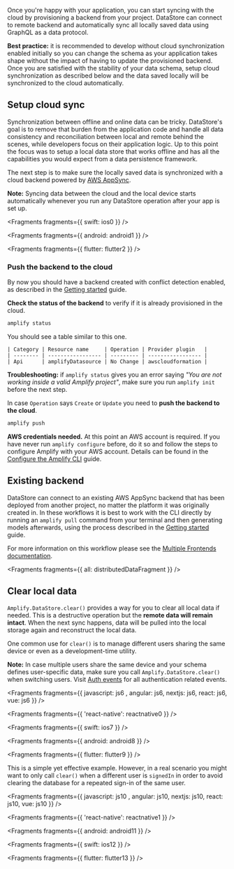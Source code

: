 Once you're happy with your application, you can start syncing with the cloud by provisioning a backend from your project. DataStore can connect to remote backend and automatically sync all locally saved data using GraphQL as a data protocol.

<Callout>

**Best practice:** it is recommended to develop without cloud synchronization enabled initially so you can change the schema as your application takes shape without the impact of having to update the provisioned backend. Once you are satisfied with the stability of your data schema, setup cloud synchronization as described below and the data saved locally will be synchronized to the cloud automatically.

</Callout>

## Setup cloud sync

Synchronization between offline and online data can be tricky. DataStore's goal is to remove that burden from the application code and handle all data consistency and reconciliation between local and remote behind the scenes, while developers focus on their application logic. Up to this point the focus was to setup a local data store that works offline and has all the capabilities you would expect from a data persistence framework.

The next step is to make sure the locally saved data is synchronized with a cloud backend powered by [AWS AppSync](https://aws.amazon.com/appsync/).

<Callout>

**Note:** Syncing data between the cloud and the local device starts automatically whenever you run any DataStore operation after your app is set up.

</Callout>


<Fragments fragments={{ swift: ios0 }} />


<Fragments fragments={{ android: android1 }} />


<Fragments fragments={{ flutter: flutter2 }} />

### Push the backend to the cloud

By now you should have a backend created with conflict detection enabled, as described in the [Getting started](/gen1/[platform]/build-a-backend/more-features/datastore/set-up-datastore/) guide.

**Check the status of the backend** to verify if it is already provisioned in the cloud.

```bash
amplify status
```

You should see a table similar to this one.

```
| Category | Resource name     | Operation | Provider plugin   |
| -------- | ----------------- | --------- | ----------------- |
| Api      | amplifyDatasource | No Change | awscloudformation |
```

<Callout>

**Troubleshooting:** if `amplify status` gives you an error saying _"You are not working inside a valid Amplify project"_, make sure you run `amplify init` before the next step.

</Callout>

In case `Operation` says `Create` or `Update` you need to **push the backend to the cloud**.

```bash
amplify push
```

<Callout warning>

**AWS credentials needed.** At this point an AWS account is required. If you have never run `amplify configure` before, do it so and follow the steps to configure Amplify with your AWS account. Details can be found in the [Configure the Amplify CLI](/gen1/[platform]/tools/cli/start/set-up-cli/#configure-the-amplify-cli) guide.

</Callout>

## Existing backend

DataStore can connect to an existing AWS AppSync backend that has been deployed from another project, no matter the platform it was originally created in. In these workflows it is best to work with the CLI directly by running an `amplify pull` command from your terminal and then generating models afterwards, using the process described in the [Getting started](/gen1/[platform]/build-a-backend/more-features/datastore/set-up-datastore/#idiomatic-persistence-models) guide.

For more information on this workflow please see the [Multiple Frontends documentation](/gen1/[platform]/tools/cli/teams/multi-frontend/).


<Fragments fragments={{ all: distributedDataFragment }} />

## Clear local data

`Amplify.DataStore.clear()` provides a way for you to clear all local data if needed. This is a destructive operation but the **remote data will remain intact**. When the next sync happens, data will be pulled into the local storage again and reconstruct the local data.

One common use for `clear()` is to manage different users sharing the same device or even as a development-time utility.

<Callout warning>

**Note:** In case multiple users share the same device and your schema defines user-specific data, make sure you call `Amplify.DataStore.clear()` when switching users. Visit [Auth events](/gen1/[platform]/build-a-backend/auth/auth-events/) for all authentication related events.

</Callout>


<Fragments fragments={{  javascript: js6 , angular: js6, nextjs: js6, react: js6, vue: js6 }} />


<Fragments fragments={{ 'react-native': reactnative0 }} />


<Fragments fragments={{ swift: ios7 }} />


<Fragments fragments={{ android: android8 }} />


<Fragments fragments={{ flutter: flutter9 }} />

This is a simple yet effective example. However, in a real scenario you might want to only call `clear()` when a different user is `signedIn` in order to avoid clearing the database for a repeated sign-in of the same user.


<Fragments fragments={{  javascript: js10 , angular: js10, nextjs: js10, react: js10, vue: js10 }} />


<Fragments fragments={{ 'react-native': reactnative1 }} />


<Fragments fragments={{ android: android11 }} />


<Fragments fragments={{ swift: ios12 }} />


<Fragments fragments={{ flutter: flutter13 }} />
